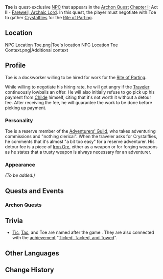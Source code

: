 {{Meta
<!-- REMOVE THIS TEMPLATE AFTER ADDING MISSING INFO -->
|missing_NPC_profile  = yes
}}
{{Character Infobox
|image            = NPC Toe.png
|region           = Liyue
|title            = Dock Worker
|type             = Quest NPC
}}
'''Toe''' is quest-exclusive [[NPC]] that appears in the [[Archon Quest]] [[Chapter I]]: Act II - [[Farewell, Archaic Lord]]. In this quest, the player must negotiate with Toe to gather [[Crystalfly|Crystalflies]] for the [[Rite of Parting]].

==Location==
<gallery hideaddbutton="true" captionalign="center">
NPC Location Toe.png|Toe's location
NPC Location Toe Context.png|Additional context
</gallery>

==Profile==
Toe is a dockworker willing to be hired for work for the [[Rite of Parting]].

While willing to negotiate his hiring rate, he will get angry if the [[Traveler]] continuously lowballs an offer. He will also initially refuse to go pick up his payment from [[Childe]] himself, citing that it's not worth it without a detour fee. After receiving the fee, he will guarantee the work to be done before picking up payment.

===Personality===
Toe is a reserve member of the [[Adventurers' Guild]], who takes adventuring commissions and "nothing clerical". When the traveler asks for Crystalflies, he comments that it's almost "a bit too easy" for a reserve adventurer.
His detour fee is a piece of [[Iron Chunk|Iron Ore]], either as a weapon or for forging weapons as he states that a trusty weapon is always necessary for an adventurer.

===Appearance===
''(To be added.)''

==Quests and Events==
===Archon Quests===
{{Quest Appearances}}

==Trivia==
*[[Tic]], [[Tac]], and Toe are named after the game {{w|tic-tac-toe}}. They are also connected with the [[achievement]] "[[Ticked, Tacked, and Towed]]".

==Other Languages==
{{Other Languages
|default_hidden = 1
|en      = Toe
|zhs     = 阿三
|zhs_rm  = Ā Sān
|zht     = 阿三
|zht_rm  = Ā Sān
|ja      = 阿三
|ja_rm   = Asan{{Assumed}}
|ko      = 소복
|ko_rm   = Sobok
|es      = Pum
|fr      = Tac
|ru      = Тук
|th      = Toe
|vi      = Toe
|de      = Kunz
|id      = Toe
|pt      = Hassan
}}

==Change History==
{{Change History|1.0}}